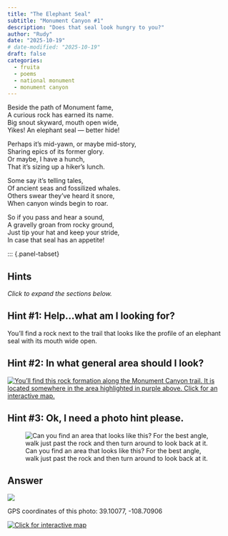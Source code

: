 ```yaml
---
title: "The Elephant Seal"
subtitle: "Monument Canyon #1"
description: "Does that seal look hungry to you?"
author: "Rudy"
date: "2025-10-19"
# date-modified: "2025-10-19"
draft: false
categories:
  - fruita
  - poems
  - national monument
  - monument canyon
---
```


Beside the path of Monument fame,  
A curious rock has earned its name.  
Big snout skyward, mouth open wide,  
Yikes! An elephant seal — better hide!  

Perhaps it's mid-yawn, or maybe mid-story,   
Sharing epics of its former glory.  
Or maybe, I have a hunch,  
That it's sizing up a hiker’s lunch.  

Some say it’s telling tales,  
Of ancient seas and fossilized whales.  
Others swear they’ve heard it snore,  
When canyon winds begin to roar.

So if you pass and hear a sound,  
A gravelly groan from rocky ground,  
Just tip your hat and keep your stride,  
In case that seal has an appetite!  

::: {.panel-tabset}

## Hints
*Click to expand the sections below.*  

::: {.callout-tip collapse="true"}
## Hint #1: Help...what am I looking for?

You'll find a rock next to the trail that looks like the profile of an elephant seal with its mouth wide open.

:::

::: {.callout-tip collapse="true"}
## Hint #2: In what general area should I look?

[![You'll find this rock formation along the Monument Canyon trail. It is located somewhere in the area highlighted in purple above. Click for an interactive map.](images/monument_seal_map_hint.png)](https://www.openstreetmap.org/directions?engine=fossgis_osrm_foot&route=39.100026%2C-108.707174%3B39.100917%2C-108.709432#map=17/39.100442/-108.707367&layers=P)

:::

::: {.callout-tip collapse="true"}
## Hint #3: Ok, I need a photo hint please.

![Can you find an area that looks like this? For the best angle, walk just past the rock and then turn around to look back at it.](images/monument_seal_answer.jpg)

:::

## Answer

::: {.callout-tip appearance="minimal" collapse="false"}
[![](images/monument_seal_answer_annotated.jpg)](images/monument_seal_answer_annotated.jpg)

GPS coordinates of this photo: 39.10077, -108.70906

[![Click for interactive map](images/monument_seal_map.png)](https://www.openstreetmap.org/?mlat=39.10077&mlon=-108.70906&zoom=19)

:::